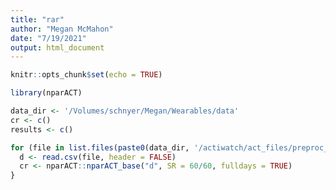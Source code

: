```yaml
---
title: "rar"
author: "Megan McMahon"
date: "7/19/2021"
output: html_document
---
```


```r
knitr::opts_chunk$set(echo = TRUE)

```

```r
library(nparACT)

data_dir <- '/Volumes/schnyer/Megan/Wearables/data'
cr <- c()
results <- c()

for (file in list.files(paste0(data_dir, '/actiwatch/act_files/preproc_2021-07-19/'), pattern = "_7-d.csv", full.names = T)[2:3]){
  d <- read.csv(file, header = FALSE)
  cr <- nparACT::nparACT_base("d", SR = 60/60, fulldays = TRUE)
}
```

